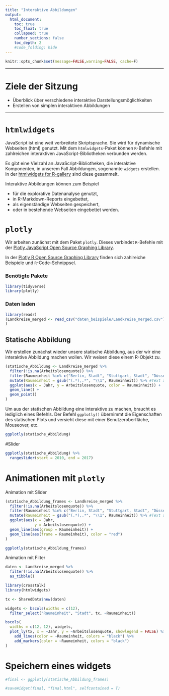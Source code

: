 ```yaml
---
title: "Interaktive Abbildungen"
output:
  html_document:
    toc: true
    toc_float: true
    collapsed: true
    number_sections: false
    toc_depth: 2
    #code_folding: hide
---
```



```r
knitr::opts_chunk$set(message=FALSE,warning=FALSE, cache=F)
```

----

# Ziele der Sitzung

* Überblick über verschiedene interaktive Darstellungsmöglichkeiten
* Erstellen von simplen interaktiven Abbildungen

----

# <code>htmlwidgets</code>

JavaScript ist eine weit verbreitete Skriptsprache. Sie wird für dynamische Webseiten (html) genutzt. Mit dem <code>htmlwidgets</code>-Paket können <code>R</code>-Befehle mit zahlreichen interaktiven JavaScript-Bibliotheken verbunden werden. 

Es gibt eine Vielzahl an JavaScript-Bibliotheken, die interaktive Komponenten, in unserem Fall Abbildungen, sogenannte <code>widgets</code> erstellen. In der [htmlwidgets for R-gallery](http://gallery.htmlwidgets.org/) sind diese gesammelt.

Interaktive Abbildungen können zum Beispiel

* für die explorative Datenanalyse genutzt,
* in R-Markdown-Reports eingebettet,
* als eigenständige Webseiten gespeichert,
* oder in bestehende Webseiten eingebettet werden.


# <code>plotly</code>

Wir arbeiten zunächst mit dem Paket <code>plotly</code>. Dieses verbindet <code>R</code>-Befehle mit der [Plotly JavaScript Open Source Graphing Library
](https://plotly.com/javascript/). 

In der [Plotly R Open Source Graphing Library](https://plotly.com/r/) finden sich zahlreiche Beispiele und <code>R</code>-Code-Schnippsel.

### Benötigte Pakete

```r
library(tidyverse)
library(plotly)
```

### Daten laden

```r
library(readr)
(Landkreise_merged <- read_csv("daten_beispiele/Landkreise_merged.csv")
)
```

## Statische Abbildung

Wir erstellen zunächst wieder unsere statische Abbildung, aus der wir eine interaktive Abbildung machen wollen. Wir weisen diese einem R-Objekt zu.

```r
(statische_Abbildung <- Landkreise_merged %>% 
  filter(!is.na(Arbeitslosenquote)) %>% 
  filter(Raumeinheit %in% c("Berlin, Stadt", "Stuttgart, Stadt", "Düsseldorf, Stadt", "Hamburg, Stadt", "Frankfurt am Main, Stadt", "München, Stadt", "Köln, Stadt")) %>% 
  mutate(Raumeinheit = gsub("(.*),.*", "\\1", Raumeinheit)) %>% #Text ab Komma entfernen, optional
  ggplot(aes(x = Jahr, y = Arbeitslosenquote, color = Raumeinheit)) +
  geom_line() +
  geom_point() 
)
```

Um aus der statischen Abbildung eine interaktive zu machen, braucht es lediglich eines Befehls. Der Befehl <code>ggplotly()</code> übernimmt die Eigenschaften des statischen Plots und versieht diese mit einer Benutzeroberfläche, Mouseover, etc.

```r
ggplotly(statische_Abbildung)
```

#Slider

```r
ggplotly(statische_Abbildung) %>% 
  rangeslider(start = 2010, end = 2017)
```







# Animationen mit <code>plotly</code>

Animation mit Slider

```r
(statische_Abbildung_frames <- Landkreise_merged %>% 
  filter(!is.na(Arbeitslosenquote)) %>% 
  filter(Raumeinheit %in% c("Berlin, Stadt", "Stuttgart, Stadt", "Düsseldorf, Stadt", "Hamburg, Stadt", "Frankfurt am Main, Stadt", "München, Stadt", "Köln, Stadt")) %>% 
  mutate(Raumeinheit = gsub("(.*),.*", "\\1", Raumeinheit)) %>% #Text ab Komma entfernen, optional
  ggplot(aes(x = Jahr, 
             y = Arbeitslosenquote)) +
  geom_line(aes(group = Raumeinheit)) +
  geom_line(aes(frame = Raumeinheit), color = "red")
)
```

```r
ggplotly(statische_Abbildung_frames) 
```

Animation mit Filter


```r
daten <- Landkreise_merged %>% 
  filter(!is.na(Arbeitslosenquote)) %>% 
  as_tibble()
```

```r
library(crosstalk)
library(htmlwidgets)
```


```r
tx <- SharedData$new(daten)

widgets <- bscols(widths = c(12),
  filter_select("Raumeinheit", "Stadt", tx, ~Raumeinheit))
```

```r
bscols(
  widths = c(12, 12), widgets, 
  plot_ly(tx, x = ~Jahr, y = ~Arbeitslosenquote, showlegend = FALSE) %>% 
    add_lines(color = ~Raumeinheit, colors = "black") %>% 
    add_markers(color = ~Raumeinheit, colors = "black") 
)
```

# Speichern eines widgets

```r
#final <- ggplotly(statische_Abbildung_frames)  
```


```r
#saveWidget(final, "final.html", selfcontained = T)
```

